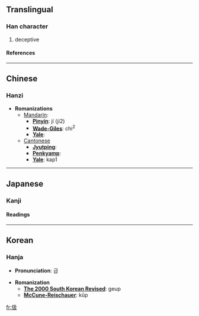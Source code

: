 ==Translingual==
===Han character===
{{Han char|rad=人|as=04|sn=6|four=2724<sub>7</sub>|canj=人弓竹水 (ONHE)}}
# deceptive
====References====
{{Han ref|kx=0095.180|dkj=00433|dj=0202.020|hdz=10125.050|uh=4F0B|ud=20235|bh=A5F9|bd=42489}}
----

==Chinese==
===Hanzi===


* '''Romanizations'''
** [[Mandarin]]:
*** '''[[Pinyin]]''': jí (ji2)
*** '''[[Wade-Giles]]''': chi<sup>2</sup>
*** '''[[Yale]]''': 
**[[Cantonese]]
***'''[[Jyutping]]''':
***'''[[Penkyamp]]''': 
***'''[[Yale]]''': kap1


----
==Japanese==
===Kanji===


{{ja-kanji|grade=|rs=人04}}
====Readings====
{{ja-readings|on=[[きゅう]] (kyū)|kun=[[きびしい]] (kibishii)}}


----
==Korean==
===Hanja===

* '''Pronunciation''': 급

* '''Romanization'''
** '''[[The 2000 South Korean Revised Romanization|The 2000 South Korean Revised]]''': geup
** '''[[McCune-Reischauer]]''': kŭp


[[fr:伋]]